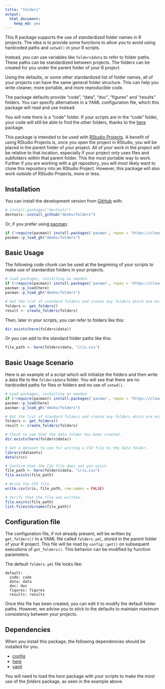 ```yaml
---
title: "folders"
output: 
  html_document: 
    keep_md: yes
---
```


This R package supports the use of standardized folder names in R projects. The 
idea is to provide some functions to allow you to avoid using hardcoded paths 
and `setwd()` in your R scripts. 

Instead, you can use variables like `folders$data` to refer to folder paths. 
These paths can be standardized between projects. The folders can be created 
for you under the parent folder of your R project. 

Using the defaults, or some other standardized list of folder names, 
all of your projects can have the same general folder structure. This can help 
you write cleaner, more portable, and more reproducible code.

The package defaults provide "code", "data", "doc", "figures" and 
"results" folders. You can specify alternatives in a YAML configuration file, 
which this package will read and use instead.

You will note there is a "code" folder. If your scripts are in the "code" 
folder, your code will still be able to find the other folders, thanks 
to the [here](https://cran.r-project.org/web/packages/here/index.html) 
package.

This package is intended to be used with [RStudio Projects](https://support.rstudio.com/hc/en-us/articles/200526207-Using-Projects). 
A benefit of using RStudio Projects is, once you open the project in RStudio, 
you will be placed in the parent folder of your project. All of your work in the 
project will be relative to that location, especially if your project only uses 
files and subfolders within that parent folder. This the most portable way to 
work. Further if you are working with a git repository, you will most likely want 
to clone this repository into an RStudio Project. However, this package will 
also work outside of RStudio Projects, more or less.

## Installation

You can install the development version from [GitHub](https://github.com/deohs/folders) with:

```r
# install.packages("devtools")
devtools::install_github("deohs/folders")
```

Or, if you prefer using [pacman](https://github.com/trinker/pacman):

```r
if (!require(pacman)) install.packages('pacman', repos = 'https://cloud.r-project.org')
pacman::p_load_gh("deohs/folders")
```

## Basic Usage

The following code chunk can be used at the beginning of your scripts to make 
use of standardize folders in your projects.

```r
# Load packages, installing as needed.
if (!require(pacman)) install.packages('pacman', repos = 'https://cloud.r-project.org')
pacman::p_load(here)
pacman::p_load_gh("deohs/folders")

# Get the list of standard folders and create any folders which are missing.
folders <- get_folders()
result <- create_folders(folders)
```

Then, later in your scripts, you can refer to folders like this:

```r
dir.exists(here(folders$data))
```

Or you can add to the standard folder paths like this: 

```r
file_path <- here(folders$data, "iris.csv")
```

## Basic Usage Scenario

Here is an example of a script which will initialize the folders and then write 
a data file to the `folders$data` folder. You will see that there are no 
hardcoded paths for files or folders and no use of `setwd()`.

```r
# Load packages, installing as needed.
if (!require(pacman)) install.packages('pacman', repos = 'https://cloud.r-project.org')
pacman::p_load(here)
pacman::p_load_gh("deohs/folders")

# Get the list of standard folders and create any folders which are missing.
folders <- get_folders()
result <- create_folders(folders)

# Check to see that the data folder has been created.
dir.exists(here(folders$data))

# Get a dataset to use for writing a CSV file to the data folder.
library(datasets)
data(iris)

# Confirm that the CSV file does not yet exist.
file_path <- here(folders$data, "iris.csv")
file.exists(file_path)

# Write the CSV file.
write.csv(iris, file_path, row.names = FALSE)

# Verify that the file was written.
file.exists(file_path)
list.files(dirname(file_path))
```

## Configuration file

The configuration file, if not already present, will be written by `get_folders()` 
to a YAML file called `folders.yml`, stored in the parent folder of your R 
project. This file will be read by `config::get()` on subsequent executions of 
`get_folders()`. This behavior can be modified by function parameters.

The default `folders.yml` file looks like:

```
default:
  code: code
  data: data
  doc: doc
  figures: figures
  results: results
```

Once this file has been created, you can edit it to modify the default 
folder paths. However, we advise you to stick to the defaults to maintain 
maximum consistency between your projects.

## Dependencies

When you install this package, the following dependencies should be installed 
for you.

- [config](https://cran.r-project.org/web/packages/config/index.html)
- [here](https://cran.r-project.org/web/packages/here/index.html)
- [yaml](https://cran.r-project.org/web/packages/yaml/index.html)

You will need to load the *here* package with your scripts to make the most use 
of the *folders* package, as seen in the example above.

